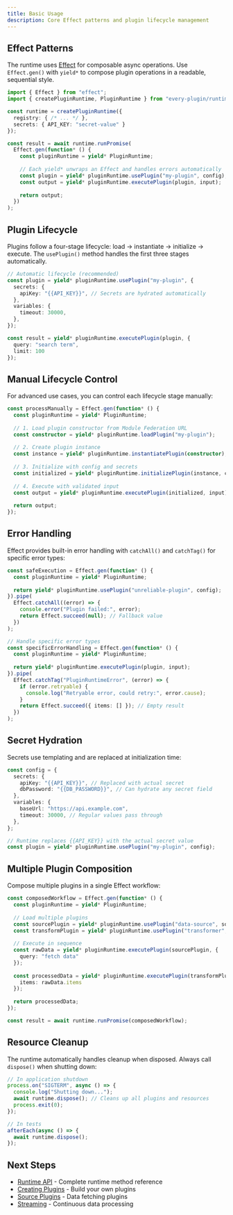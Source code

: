 ```yaml
---
title: Basic Usage
description: Core Effect patterns and plugin lifecycle management
---
```


## Effect Patterns

The runtime uses [Effect](https://effect.website/) for composable async operations. Use `Effect.gen()` with `yield*` to compose plugin operations in a readable, sequential style.

```typescript
import { Effect } from "effect";
import { createPluginRuntime, PluginRuntime } from "every-plugin/runtime";

const runtime = createPluginRuntime({
  registry: { /* ... */ },
  secrets: { API_KEY: "secret-value" }
});

const result = await runtime.runPromise(
  Effect.gen(function* () {
    const pluginRuntime = yield* PluginRuntime;
    
    // Each yield* unwraps an Effect and handles errors automatically
    const plugin = yield* pluginRuntime.usePlugin("my-plugin", config);
    const output = yield* pluginRuntime.executePlugin(plugin, input);
    
    return output;
  })
);
```

## Plugin Lifecycle

Plugins follow a four-stage lifecycle: load → instantiate → initialize → execute. The `usePlugin()` method handles the first three stages automatically.

```typescript
// Automatic lifecycle (recommended)
const plugin = yield* pluginRuntime.usePlugin("my-plugin", {
  secrets: {
    apiKey: "{{API_KEY}}", // Secrets are hydrated automatically
  },
  variables: {
    timeout: 30000,
  },
});

const result = yield* pluginRuntime.executePlugin(plugin, {
  query: "search term",
  limit: 100
});
```

## Manual Lifecycle Control

For advanced use cases, you can control each lifecycle stage manually:

```typescript
const processManually = Effect.gen(function* () {
  const pluginRuntime = yield* PluginRuntime;
  
  // 1. Load plugin constructor from Module Federation URL
  const constructor = yield* pluginRuntime.loadPlugin("my-plugin");
  
  // 2. Create plugin instance
  const instance = yield* pluginRuntime.instantiatePlugin(constructor);
  
  // 3. Initialize with config and secrets
  const initialized = yield* pluginRuntime.initializePlugin(instance, config);
  
  // 4. Execute with validated input
  const output = yield* pluginRuntime.executePlugin(initialized, input);
  
  return output;
});
```

## Error Handling

Effect provides built-in error handling with `catchAll()` and `catchTag()` for specific error types:

```typescript
const safeExecution = Effect.gen(function* () {
  const pluginRuntime = yield* PluginRuntime;
  
  return yield* pluginRuntime.usePlugin("unreliable-plugin", config);
}).pipe(
  Effect.catchAll((error) => {
    console.error("Plugin failed:", error);
    return Effect.succeed(null); // Fallback value
  })
);

// Handle specific error types
const specificErrorHandling = Effect.gen(function* () {
  const pluginRuntime = yield* PluginRuntime;
  
  return yield* pluginRuntime.executePlugin(plugin, input);
}).pipe(
  Effect.catchTag("PluginRuntimeError", (error) => {
    if (error.retryable) {
      console.log("Retryable error, could retry:", error.cause);
    }
    return Effect.succeed({ items: [] }); // Empty result
  })
);
```

## Secret Hydration

Secrets use templating and are replaced at initialization time:

```typescript
const config = {
  secrets: {
    apiKey: "{{API_KEY}}", // Replaced with actual secret
    dbPassword: "{{DB_PASSWORD}}", // Can hydrate any secret field
  },
  variables: {
    baseUrl: "https://api.example.com",
    timeout: 30000, // Regular values pass through
  },
};

// Runtime replaces {{API_KEY}} with the actual secret value
const plugin = yield* pluginRuntime.usePlugin("my-plugin", config);
```

## Multiple Plugin Composition

Compose multiple plugins in a single Effect workflow:

```typescript
const composedWorkflow = Effect.gen(function* () {
  const pluginRuntime = yield* PluginRuntime;
  
  // Load multiple plugins
  const sourcePlugin = yield* pluginRuntime.usePlugin("data-source", sourceConfig);
  const transformPlugin = yield* pluginRuntime.usePlugin("transformer", transformConfig);
  
  // Execute in sequence
  const rawData = yield* pluginRuntime.executePlugin(sourcePlugin, {
    query: "fetch data"
  });
  
  const processedData = yield* pluginRuntime.executePlugin(transformPlugin, {
    items: rawData.items
  });
  
  return processedData;
});

const result = await runtime.runPromise(composedWorkflow);
```

## Resource Cleanup

The runtime automatically handles cleanup when disposed. Always call `dispose()` when shutting down:

```typescript
// In application shutdown
process.on("SIGTERM", async () => {
  console.log("Shutting down...");
  await runtime.dispose(); // Cleans up all plugins and resources
  process.exit(0);
});

// In tests
afterEach(async () => {
  await runtime.dispose();
});
```

## Next Steps

- [Runtime API](./runtime) - Complete runtime method reference
- [Creating Plugins](./plugin) - Build your own plugins
- [Source Plugins](./source) - Data fetching plugins
- [Streaming](./stream) - Continuous data processing
